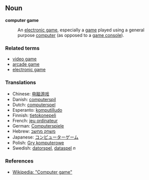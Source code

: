 == Noun ==
'''computer game'''
:An [[electronic game]], especially a [[game]] played using a general purpose [[computer]] (as opposed to a [[game console]]).

=== Related terms ===
* [[video game]]
* [[arcade game]]
* [[electronic game]]

=== Translations ===
* Chinese: [[电脑游戏]]
* Danish: [[computerspil]]
* Dutch: [[computerspel]]
* Esperanto: [[komputilludo]]
* Finnish: [[tietokonepeli]]
* French: [[jeu ordinateur]]
* German: [[Computerspiele]]
* Hebrew: [[משחק מחשב]]
* Japanese: [[コンピューターゲーム]]
* Polish: [[Gry komputerowe]]
* Swedish: [[datorspel]], [[dataspel]] ''n''

=== References ===
* [[w:Computer_game|Wikipedia: "Computer game"]]